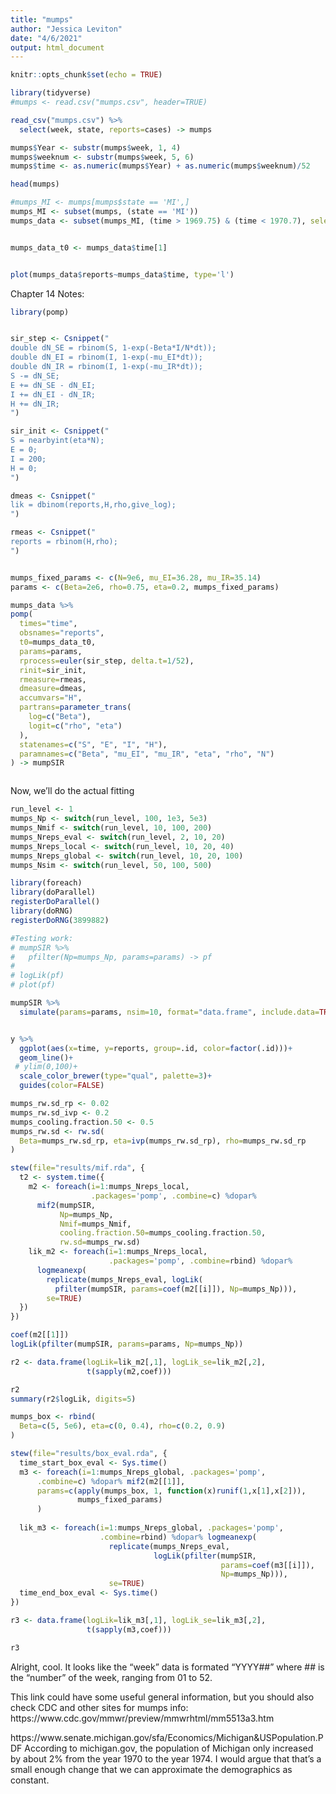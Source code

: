 ```yaml
---
title: "mumps"
author: "Jessica Leviton"
date: "4/6/2021"
output: html_document
---
```


```r
knitr::opts_chunk$set(echo = TRUE)
```

```r
library(tidyverse)
#mumps <- read.csv("mumps.csv", header=TRUE)

read_csv("mumps.csv") %>%
  select(week, state, reports=cases) -> mumps

mumps$Year <- substr(mumps$week, 1, 4)
mumps$weeknum <- substr(mumps$week, 5, 6)
mumps$time <- as.numeric(mumps$Year) + as.numeric(mumps$weeknum)/52

head(mumps)

#mumps_MI <- mumps[mumps$state == 'MI',]
mumps_MI <- subset(mumps, (state == 'MI'))
mumps_data <- subset(mumps_MI, (time > 1969.75) & (time < 1970.7), select=c("time", "reports"))


mumps_data_t0 <- mumps_data$time[1]


plot(mumps_data$reports~mumps_data$time, type='l')
```

Chapter 14 Notes:

```r
library(pomp)


sir_step <- Csnippet("
double dN_SE = rbinom(S, 1-exp(-Beta*I/N*dt));
double dN_EI = rbinom(I, 1-exp(-mu_EI*dt));
double dN_IR = rbinom(I, 1-exp(-mu_IR*dt));
S -= dN_SE;
E += dN_SE - dN_EI; 
I += dN_EI - dN_IR;
H += dN_IR;
")

sir_init <- Csnippet("
S = nearbyint(eta*N);
E = 0;
I = 200;
H = 0;
")

dmeas <- Csnippet("
lik = dbinom(reports,H,rho,give_log);
")

rmeas <- Csnippet("
reports = rbinom(H,rho);
")


mumps_fixed_params <- c(N=9e6, mu_EI=36.28, mu_IR=35.14)
params <- c(Beta=2e6, rho=0.75, eta=0.2, mumps_fixed_params)

mumps_data %>%
pomp(
  times="time",
  obsnames="reports",
  t0=mumps_data_t0,
  params=params,
  rprocess=euler(sir_step, delta.t=1/52),
  rinit=sir_init,
  rmeasure=rmeas,
  dmeasure=dmeas,
  accumvars="H",
  partrans=parameter_trans(
    log=c("Beta"),
    logit=c("rho", "eta")
  ),
  statenames=c("S", "E", "I", "H"),
  paramnames=c("Beta", "mu_EI", "mu_IR", "eta", "rho", "N")
) -> mumpSIR



```

Now, we'll do the actual fitting

```r
run_level <- 1
mumps_Np <- switch(run_level, 100, 1e3, 5e3)
mumps_Nmif <- switch(run_level, 10, 100, 200)
mumps_Nreps_eval <- switch(run_level, 2, 10, 20)
mumps_Nreps_local <- switch(run_level, 10, 20, 40)
mumps_Nreps_global <- switch(run_level, 10, 20, 100)
mumps_Nsim <- switch(run_level, 50, 100, 500)

library(foreach)
library(doParallel)
registerDoParallel()
library(doRNG)
registerDoRNG(3899882)

#Testing work:
# mumpSIR %>%
#   pfilter(Np=mumps_Np, params=params) -> pf
# 
# logLik(pf)
# plot(pf)

mumpSIR %>%
  simulate(params=params, nsim=10, format="data.frame", include.data=TRUE) -> y


y %>%
  ggplot(aes(x=time, y=reports, group=.id, color=factor(.id)))+
  geom_line()+
 # ylim(0,100)+
  scale_color_brewer(type="qual", palette=3)+
  guides(color=FALSE)

mumps_rw.sd_rp <- 0.02
mumps_rw.sd_ivp <- 0.2
mumps_cooling.fraction.50 <- 0.5
mumps_rw.sd <- rw.sd(
  Beta=mumps_rw.sd_rp, eta=ivp(mumps_rw.sd_rp), rho=mumps_rw.sd_rp
)

stew(file="results/mif.rda", {
  t2 <- system.time({
    m2 <- foreach(i=1:mumps_Nreps_local,
                  .packages='pomp', .combine=c) %dopar%
      mif2(mumpSIR,
           Np=mumps_Np,
           Nmif=mumps_Nmif,
           cooling.fraction.50=mumps_cooling.fraction.50,
           rw.sd=mumps_rw.sd)
    lik_m2 <- foreach(i=1:mumps_Nreps_local,
                      .packages='pomp', .combine=rbind) %dopar%
      logmeanexp(
        replicate(mumps_Nreps_eval, logLik(
          pfilter(mumpSIR, params=coef(m2[[i]]), Np=mumps_Np))),
        se=TRUE)
  })
})

coef(m2[[1]])
logLik(pfilter(mumpSIR, params=params, Np=mumps_Np))

r2 <- data.frame(logLik=lik_m2[,1], logLik_se=lik_m2[,2],
                 t(sapply(m2,coef)))

r2
summary(r2$logLik, digits=5)


```


```r
mumps_box <- rbind(
  Beta=c(5, 5e6), eta=c(0, 0.4), rho=c(0.2, 0.9)
)

stew(file="results/box_eval.rda", {
  time_start_box_eval <- Sys.time()
  m3 <- foreach(i=1:mumps_Nreps_global, .packages='pomp',
      .combine=c) %dopar% mif2(m2[[1]],
      params=c(apply(mumps_box, 1, function(x)runif(1,x[1],x[2])),
               mumps_fixed_params)
      )
  
  lik_m3 <- foreach(i=1:mumps_Nreps_global, .packages='pomp',
                    .combine=rbind) %dopar% logmeanexp(
                      replicate(mumps_Nreps_eval,
                                logLik(pfilter(mumpSIR,
                                               params=coef(m3[[i]]), 
                                               Np=mumps_Np))),
                      se=TRUE)
  time_end_box_eval <- Sys.time()
})

r3 <- data.frame(logLik=lik_m3[,1], logLik_se=lik_m3[,2],
                 t(sapply(m3,coef)))

r3
```

Alright, cool. It looks like the "week" data is formated "YYYY##" where ## is the "number" of the week, ranging from 01 to 52.


This link could have some useful general information, but you should also check CDC and other sites for mumps info: https://www.cdc.gov/mmwr/preview/mmwrhtml/mm5513a3.htm


https://www.senate.michigan.gov/sfa/Economics/Michigan&USPopulation.PDF
According to michigan.gov, the population of Michigan only increased by about 2% from the year 1970 to the year 1974. I would argue that that's a small enough change that we can approximate the demographics as constant.
